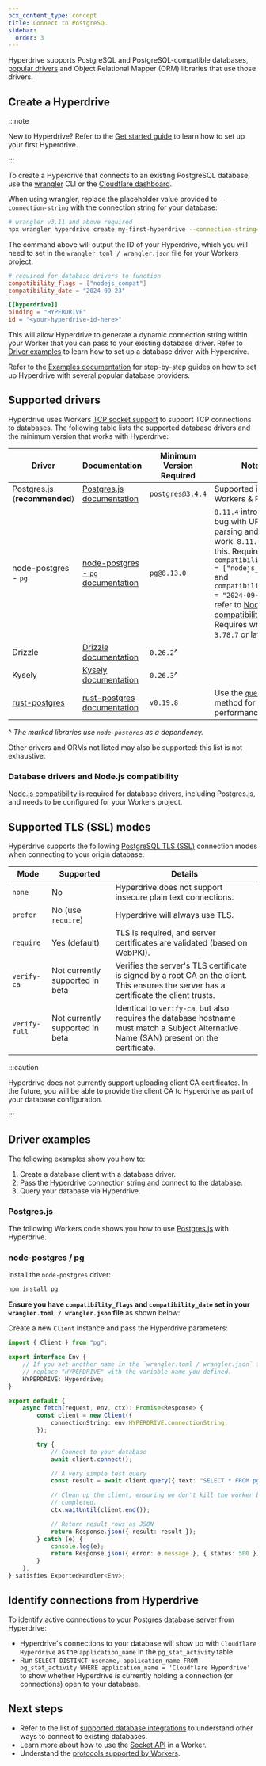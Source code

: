 ```yaml
---
pcx_content_type: concept
title: Connect to PostgreSQL
sidebar:
  order: 3
---
```



Hyperdrive supports PostgreSQL and PostgreSQL-compatible databases, [popular drivers](#supported-drivers) and Object Relational Mapper (ORM) libraries that use those drivers.

## Create a Hyperdrive

:::note

New to Hyperdrive? Refer to the [Get started guide](/hyperdrive/get-started/) to learn how to set up your first Hyperdrive.

:::

To create a Hyperdrive that connects to an existing PostgreSQL database, use the [wrangler](/workers/wrangler/install-and-update/) CLI or the [Cloudflare dashboard](https://dash.cloudflare.com/?to=/:account/workers/hyperdrive).

When using wrangler, replace the placeholder value provided to `--connection-string` with the connection string for your database:

```sh
# wrangler v3.11 and above required
npx wrangler hyperdrive create my-first-hyperdrive --connection-string="postgres://user:password@database.host.example.com:5432/databasenamehere"
```

The command above will output the ID of your Hyperdrive, which you will need to set in the `wrangler.toml / wrangler.json` file for your Workers project:

<WranglerConfig>

```toml
# required for database drivers to function
compatibility_flags = ["nodejs_compat"]
compatibility_date = "2024-09-23"

[[hyperdrive]]
binding = "HYPERDRIVE"
id = "<your-hyperdrive-id-here>"
```

</WranglerConfig>

This will allow Hyperdrive to generate a dynamic connection string within your Worker that you can pass to your existing database driver. Refer to [Driver examples](#driver-examples) to learn how to set up a database driver with Hyperdrive.

Refer to the [Examples documentation](/hyperdrive/examples/) for step-by-step guides on how to set up Hyperdrive with several popular database providers.

## Supported drivers

Hyperdrive uses Workers [TCP socket support](/workers/runtime-apis/tcp-sockets/#connect) to support TCP connections to databases. The following table lists the supported database drivers and the minimum version that works with Hyperdrive:

| Driver                                                     | Documentation                                                            | Minimum Version Required | Notes                                                                                                                                                                                                                                                                                |
| ---------------------------------------------------------- | ------------------------------------------------------------------------ | ------------------------ | ------------------------------------------------------------------------------------------------------------------------------------------------------------------------------------------------------------------------------------------------------------------------------------ |
| Postgres.js (**recommended**)                              | [Postgres.js documentation](https://github.com/porsager/postgres)        | `postgres@3.4.4`         | Supported in both Workers & Pages.                                                                                                                                                                                                                                                   |
| node-postgres - `pg`                                       | [node-postgres - `pg` documentation](https://node-postgres.com/)         | `pg@8.13.0`              | `8.11.4` introduced a bug with URL parsing and will not work. `8.11.5` fixes this. Requires `compatibility_flags = ["nodejs_compat"]` and `compatibility_date = "2024-09-23"` - refer to [Node.js compatibility](/workers/runtime-apis/nodejs). Requires wrangler `3.78.7` or later. |
| Drizzle                                                    | [Drizzle documentation](https://orm.drizzle.team/)                       | `0.26.2`^                |                                                                                                                                                                                                                                                                                      |
| Kysely                                                     | [Kysely documentation](https://kysely.dev/)                              | `0.26.3`^                |                                                                                                                                                                                                                                                                                      |
| [rust-postgres](https://github.com/sfackler/rust-postgres) | [rust-postgres documentation](https://docs.rs/postgres/latest/postgres/) | `v0.19.8`                | Use the [`query_typed`](https://docs.rs/postgres/latest/postgres/struct.Client.html#method.query_typed) method for best performance.                                                                                                                                                 |

^ _The marked libraries use `node-postgres` as a dependency._

Other drivers and ORMs not listed may also be supported: this list is not exhaustive.

### Database drivers and Node.js compatibility

[Node.js compatibility](/workers/runtime-apis/nodejs/) is required for database drivers, including Postgres.js, and needs to be configured for your Workers project.

<Render file="nodejs_compat" product="workers" />

## Supported TLS (SSL) modes

Hyperdrive supports the following [PostgreSQL TLS (SSL)](https://www.postgresql.org/docs/current/libpq-ssl.html) connection modes when connecting to your origin database:

| Mode          | Supported                       | Details                                                                                                                                   |
| ------------- | ------------------------------- | ----------------------------------------------------------------------------------------------------------------------------------------- |
| `none`        | No                              | Hyperdrive does not support insecure plain text connections.                                                                              |
| `prefer`      | No (use `require`)              | Hyperdrive will always use TLS.                                                                                                           |
| `require`     | Yes (default)                   | TLS is required, and server certificates are validated (based on WebPKI).                                                                 |
| `verify-ca`   | Not currently supported in beta | Verifies the server's TLS certificate is signed by a root CA on the client. This ensures the server has a certificate the client trusts.  |
| `verify-full` | Not currently supported in beta | Identical to `verify-ca`, but also requires the database hostname must match a Subject Alternative Name (SAN) present on the certificate. |

:::caution

Hyperdrive does not currently support uploading client CA certificates. In the future, you will be able to provide the client CA to Hyperdrive as part of your database configuration.

:::

## Driver examples

The following examples show you how to:

1. Create a database client with a database driver.
2. Pass the Hyperdrive connection string and connect to the database.
3. Query your database via Hyperdrive.

### Postgres.js

The following Workers code shows you how to use [Postgres.js](https://github.com/porsager/postgres) with Hyperdrive.

<Render file="use-postgresjs-to-make-query" product="hyperdrive" />

### node-postgres / pg

Install the `node-postgres` driver:

```sh
npm install pg
```

**Ensure you have `compatibility_flags` and `compatibility_date` set in your `wrangler.toml / wrangler.json` file** as shown below:

<Render file="nodejs-compat-wrangler-toml" product="workers" />

Create a new `Client` instance and pass the Hyperdrive parameters:

```ts
import { Client } from "pg";

export interface Env {
	// If you set another name in the `wrangler.toml / wrangler.json` file as the value for 'binding',
	// replace "HYPERDRIVE" with the variable name you defined.
	HYPERDRIVE: Hyperdrive;
}

export default {
	async fetch(request, env, ctx): Promise<Response> {
		const client = new Client({
			connectionString: env.HYPERDRIVE.connectionString,
		});

		try {
			// Connect to your database
			await client.connect();

			// A very simple test query
			const result = await client.query({ text: "SELECT * FROM pg_tables" });

			// Clean up the client, ensuring we don't kill the worker before that is
			// completed.
			ctx.waitUntil(client.end());

			// Return result rows as JSON
			return Response.json({ result: result });
		} catch (e) {
			console.log(e);
			return Response.json({ error: e.message }, { status: 500 });
		}
	},
} satisfies ExportedHandler<Env>;
```

## Identify connections from Hyperdrive

To identify active connections to your Postgres database server from Hyperdrive:

- Hyperdrive's connections to your database will show up with `Cloudflare Hyperdrive` as the `application_name` in the `pg_stat_activity` table.
- Run `SELECT DISTINCT usename, application_name FROM pg_stat_activity WHERE application_name = 'Cloudflare Hyperdrive'` to show whether Hyperdrive is currently holding a connection (or connections) open to your database.

## Next steps

- Refer to the list of [supported database integrations](/workers/databases/connecting-to-databases/) to understand other ways to connect to existing databases.
- Learn more about how to use the [Socket API](/workers/runtime-apis/tcp-sockets) in a Worker.
- Understand the [protocols supported by Workers](/workers/reference/protocols/).
